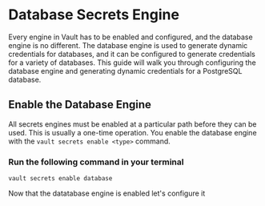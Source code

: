 # Database Secrets Engine

Every engine in Vault has to be enabled and configured, and the database engine is no different. The database engine is used to generate dynamic credentials for databases, and it can be configured to generate credentials for a variety of databases. This guide will walk you through configuring the database engine and generating dynamic credentials for a PostgreSQL database.

## Enable the Database Engine

All secrets engines must be enabled at a particular path before they can be used. This is usually a one-time operation. You enable the database engine with the `vault secrets enable <type>` command.

### Run the following command in your terminal

```shell
vault secrets enable database
```

Now that the datatabase engine is enabled let's configure it